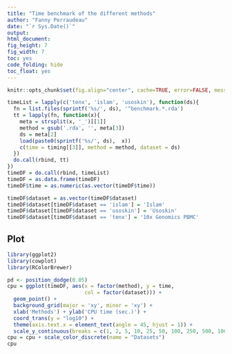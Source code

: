 ```yaml
---
title: "Time benchmark of the different methods"
author: "Fanny Perraudeau"
date: "`r Sys.Date()`"
output: 
html_document: 
fig_height: 7
fig_width: 7
toc: yes
code_folding: hide
toc_float: yes
---
```


```r
knitr::opts_chunk$set(fig.align="center", cache=TRUE, error=FALSE, message=FALSE, warning=TRUE)
```

```r
timeList = lapply(c('tenx', 'islam', 'usoskin'), function(ds){
  fn = list.files(sprintf('%s/', ds), '^benchmark.*.rda')
  tt = lapply(fn, function(x){
    meta = strsplit(x, '_')[[1]]
    method = gsub('.rda', '', meta[3])
    ds = meta[2]
    load(paste0(sprintf('%s/', ds),  x))
    c(time = timing[[3]], method = method, dataset = ds)
  })
  do.call(rbind, tt)
})
timeDF = do.call(rbind, timeList)
timeDF = as.data.frame(timeDF)
timeDF$time = as.numeric(as.vector(timeDF$time))

timeDF$dataset = as.vector(timeDF$dataset)
timeDF$dataset[timeDF$dataset == 'islam'] = 'Islam'
timeDF$dataset[timeDF$dataset == 'usoskin'] = 'Usoskin'
timeDF$dataset[timeDF$dataset == 'tenx'] = '10x Genomics PBMC'
```

## Plot

```r
library(ggplot2)
library(cowplot)
library(RColorBrewer)

pd <- position_dodge(0.05)
cpu = ggplot(timeDF, aes(x = factor(method), y = time, 
                         col = factor(dataset))) +
  geom_point() + 
  background_grid(major = 'xy', minor = 'xy') +
  xlab('Methods') + ylab('CPU time (sec.)') +
  coord_trans(y = "log10") +
  theme(axis.text.x = element_text(angle = 45, hjust = 1)) +
  scale_y_continuous(breaks = c(1, 2, 5, 10, 25, 50, 100, 250, 500, 1000, 2500, 5000, 10000, 30000))
cpu = cpu + scale_color_discrete(name = "Datasets")
cpu
```
